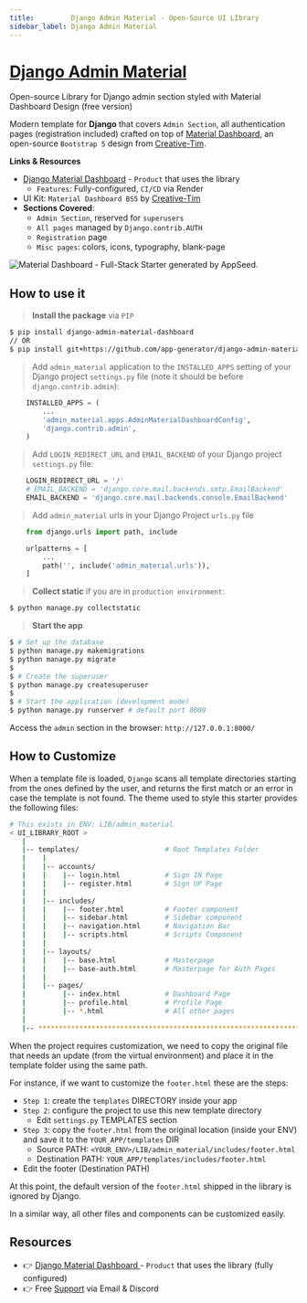 ```yaml
---
title:         Django Admin Material - Open-Source UI LIbrary
sidebar_label: Django Admin Material
---
```


# [Django Admin Material](https://appseed.us/product/material-dashboard/django/) 

<SubHeading> Open-source Library for Django admin section styled with Material Dashboard Design (free version)</SubHeading>

Modern template for **Django** that covers `Admin Section`, all authentication pages (registration included) crafted on top of [Material Dashboard](https://appseed.us/product/material-dashboard/django/), 
an open-source `Bootstrap 5` design from [Creative-Tim](https://www.creative-tim.com/?AFFILIATE=128200).


**Links & Resources**

- [Django Material Dashboard](/products/django-dashboards/material-dashboard/) - `Product` that uses the library
  - `Features`: Fully-configured, `CI/CD` via Render
- UI Kit: `Material Dashboard BS5` by [Creative-Tim](https://www.creative-tim.com/?AFFILIATE=128200)
- **Sections Covered**: 
  - `Admin Section`, reserved for `superusers`
  - `All pages` managed by `Django.contrib.AUTH`
  - `Registration` page
  - `Misc pages`: colors, icons, typography, blank-page 
  

![Material Dashboard - Full-Stack Starter generated by AppSeed.](https://user-images.githubusercontent.com/51070104/169301658-6cf27993-c451-4cd4-9ffa-2968b8981167.png)


## How to use it

> **Install the package** via `PIP` 

```bash
$ pip install django-admin-material-dashboard
// OR
$ pip install git+https://github.com/app-generator/django-admin-material-dashboard.git
```

> Add `admin_material` application to the `INSTALLED_APPS` setting of your Django project `settings.py` file (note it should be before `django.contrib.admin`):

```python
    INSTALLED_APPS = (
        ...
        'admin_material.apps.AdminMaterialDashboardConfig',
        'django.contrib.admin',
    )
```


> Add `LOGIN_REDIRECT_URL` and `EMAIL_BACKEND` of your Django project `settings.py` file:

```python
    LOGIN_REDIRECT_URL = '/'
    # EMAIL_BACKEND = 'django.core.mail.backends.smtp.EmailBackend'
    EMAIL_BACKEND = 'django.core.mail.backends.console.EmailBackend'
```


> Add `admin_material` urls in your Django Project `urls.py` file

```python
    from django.urls import path, include

    urlpatterns = [
        ...
        path('', include('admin_material.urls')),
    ]
```


> **Collect static** if you are in `production environment`:

```bash
$ python manage.py collectstatic
```

> **Start the app**

```bash
$ # Set up the database
$ python manage.py makemigrations
$ python manage.py migrate
$
$ # Create the superuser
$ python manage.py createsuperuser
$
$ # Start the application (development mode)
$ python manage.py runserver # default port 8000
```

Access the `admin` section in the browser: `http://127.0.0.1:8000/`


## How to Customize 

When a template file is loaded, `Django` scans all template directories starting from the ones defined by the user, and returns the first match or an error in case the template is not found. 
The  theme used to style this starter provides the following files: 

```bash
# This exists in ENV: LIB/admin_material
< UI_LIBRARY_ROOT >                      
   |
   |-- templates/                     # Root Templates Folder 
   |    |          
   |    |-- accounts/       
   |    |    |-- login.html           # Sign IN Page
   |    |    |-- register.html        # Sign UP Page
   |    |
   |    |-- includes/       
   |    |    |-- footer.html          # Footer component
   |    |    |-- sidebar.html         # Sidebar component
   |    |    |-- navigation.html      # Navigation Bar
   |    |    |-- scripts.html         # Scripts Component
   |    |
   |    |-- layouts/       
   |    |    |-- base.html            # Masterpage
   |    |    |-- base-auth.html       # Masterpage for Auth Pages
   |    |
   |    |-- pages/       
   |         |-- index.html           # Dashboard Page
   |         |-- profile.html         # Profile Page
   |         |-- *.html               # All other pages
   |    
   |-- ************************************************************************
```

When the project requires customization, we need to copy the original file that needs an update (from the virtual environment) and place it in the template folder using the same path. 

For instance, if we want to customize the `footer.html` these are the steps:

- `Step 1`: create the `templates` DIRECTORY inside your app 
- `Step 2`: configure the project to use this new template directory
  - Edit `settings.py` TEMPLATES section 
- `Step 3`: copy the `footer.html` from the original location (inside your ENV) and save it to the `YOUR_APP/templates` DIR
  - Source PATH: `<YOUR_ENV>/LIB/admin_material/includes/footer.html`
  - Destination PATH: `YOUR_APP/templates/includes/footer.html`
- Edit the footer (Destination PATH)    

At this point, the default version of the `footer.html` shipped in the library is ignored by Django.

In a similar way, all other files and components can be customized easily.


## Resources

- 👉 [Django Material Dashboard ](https://appseed.us/product/material-dashboard/django/) - `Product` that uses the library (fully configured)
- 👉 Free [Support](https://appseed.us/support/) via Email & Discord
